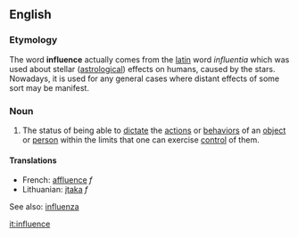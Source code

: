 ==English==
===Etymology===
The word '''influence''' actually comes from the [[latin]] word ''influentia'' which was used about stellar ([[astrology|astrological]]) effects on humans, caused by the stars. Nowadays, it is used for any general cases where distant effects of some sort may be manifest.

===Noun===
#The status of being able to [[dictate]] the [[action]]s or [[behavior]]s of an [[object]] or [[person]] within the limits that one can exercise [[control]] of them.

====Translations====
*French: [[affluence]] ''f''
*Lithuanian: [[įtaka]] ''f''

See also: [[influenza]]

[[it:influence]]